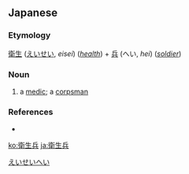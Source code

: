 ==Japanese==
{{ja-kanjitab|えい|せい|へい|yomi=on}}

===Etymology===
[[衛生]] ([[えいせい]], ''eisei'') (''[[health]]'') + [[兵]] (へい, ''hei'') (''[[soldier]]'')

===Noun===
{{ja-noun|えいせいへい}}

# a [[medic]]; a [[corpsman]]

===References===
* {{R:Shogakukan}}

[[Category:ja:Military|えいせいへい]]

[[ko:衛生兵]]
[[ja:衛生兵]]
